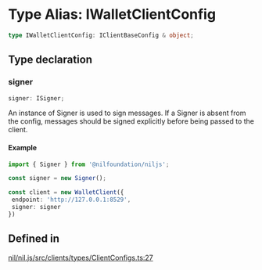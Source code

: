 # Type Alias: IWalletClientConfig

```ts
type IWalletClientConfig: IClientBaseConfig & object;
```

## Type declaration

### signer

```ts
signer: ISigner;
```

An instance of Signer is used to sign messages.
If a Signer is absent from the config, messages should be signed explicitly before being passed to the client.

#### Example

```ts
import { Signer } from '@nilfoundation/niljs';

const signer = new Signer();

const client = new WalletClient({
 endpoint: 'http://127.0.0.1:8529',
 signer: signer
})
```

## Defined in

[nil/nil.js/src/clients/types/ClientConfigs.ts:27](https://github.com/NilFoundation/nil.js/blob/d8bba16997233f201c54e5c49ccea4dad0518b53/src/clients/types/ClientConfigs.ts#L27)

